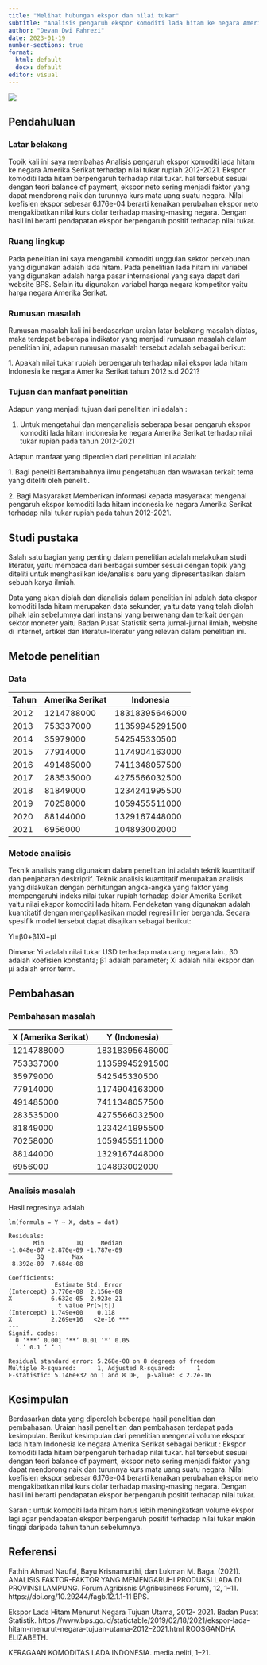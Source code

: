 ---
title: "Melihat hubungan ekspor dan nilai tukar"
subtitle: "Analisis pengaruh ekspor komoditi lada hitam ke negara Amerika Serikat terhadap nilai tukar rupiah 2012-2021"
author: "Devan Dwi Fahrezi"
date: 2023-01-19
number-sections: true
format:
  html: default
  docx: default
editor: visual
---

![](images/poltekapp%20(1).jpg)

## Pendahuluan

### Latar belakang

Topik kali ini saya membahas Analisis pengaruh ekspor komoditi lada hitam ke negara Amerika Serikat terhadap nilai tukar rupiah 2012-2021. Ekspor komoditi lada hitam berpengaruh terhadap nilai tukar. hal tersebut sesuai dengan teori balance of payment, ekspor neto sering menjadi faktor yang dapat mendorong naik dan turunnya kurs mata uang suatu negara. Nilai koefisien ekspor sebesar 6.176e-04 berarti kenaikan perubahan ekspor neto mengakibatkan nilai kurs dolar terhadap masing-masing negara. Dengan hasil ini berarti pendapatan ekspor berpengaruh positif terhadap nilai tukar.

### Ruang lingkup

Pada penelitian ini saya mengambil komoditi unggulan sektor perkebunan yang digunakan adalah lada hitam. Pada penelitian lada hitam ini variabel yang digunakan adalah harga pasar internasional yang saya dapat dari website BPS. Selain itu digunakan variabel harga negara kompetitor yaitu harga negara Amerika Serikat.

### Rumusan masalah

Rumusan masalah kali ini berdasarkan uraian latar belakang masalah diatas, maka terdapat beberapa indikator yang menjadi rumusan masalah dalam penelitian ini, adapun rumusan masalah tersebut adalah sebagai berikut:

1\. Apakah nilai tukar rupiah berpengaruh terhadap nilai ekspor lada hitam Indonesia ke negara Amerika Serikat tahun 2012 s.d 2021?

### Tujuan dan manfaat penelitian

Adapun yang menjadi tujuan dari penelitian ini adalah :

1.  Untuk mengetahui dan menganalisis seberapa besar pengaruh ekspor komoditi lada hitam indonesia ke negara Amerika Serikat terhadap nilai tukar rupiah pada tahun 2012-2021

Adapun manfaat yang diperoleh dari penelitian ini adalah:

1\. Bagi peneliti Bertambahnya ilmu pengetahuan dan wawasan terkait tema yang diteliti oleh peneliti.

2\. Bagi Masyarakat Memberikan informasi kepada masyarakat mengenai pengaruh ekspor komoditi lada hitam indonesia ke negara Amerika Serikat terhadap nilai tukar rupiah pada tahun 2012-2021.

## Studi pustaka

Salah satu bagian yang penting dalam penelitian adalah melakukan studi literatur, yaitu membaca dari berbagai sumber sesuai dengan topik yang diteliti untuk menghasilkan ide/analisis baru yang dipresentasikan dalam sebuah karya ilmiah.

Data yang akan diolah dan dianalisis dalam penelitian ini adalah data ekspor komoditi lada hitam merupakan data sekunder, yaitu data yang telah diolah pihak lain sebelumnya dari instansi yang berwenang dan terkait dengan sektor moneter yaitu Badan Pusat Statistik serta jurnal-jurnal ilmiah, website di internet, artikel dan literatur-literatur yang relevan dalam penelitian ini.

## Metode penelitian

### Data

| Tahun | Amerika Serikat | Indonesia      |
|-------|-----------------|----------------|
| 2012  | 1214788000      | 18318395646000 |
| 2013  | 753337000       | 11359945291500 |
| 2014  | 35979000        | 542545330500   |
| 2015  | 77914000        | 1174904163000  |
| 2016  | 491485000       | 7411348057500  |
| 2017  | 283535000       | 4275566032500  |
| 2018  | 81849000        | 1234241995500  |
| 2019  | 70258000        | 1059455511000  |
| 2020  | 88144000        | 1329167448000  |
| 2021  | 6956000         | 104893002000   |

### Metode analisis

Teknik analisis yang digunakan dalam penelitian ini adalah teknik kuantitatif dan penjabaran deskriptif. Teknik analisis kuantitatif merupakan analisis yang dilakukan dengan perhitungan angka-angka yang faktor yang mempengaruhi indeks nilai tukar rupiah terhadap dolar Amerika Serikat yaitu nilai ekspor komoditi lada hitam. Pendekatan yang digunakan adalah kuantitatif dengan mengaplikasikan model regresi linier berganda. Secara spesifik model tersebut dapat disajikan sebagai berikut:

Yi=β0+β1Xi+μi

Dimana: Yi adalah nilai tukar USD terhadap mata uang negara lain., β0 adalah koefisien konstanta; β1 adalah parameter; Xi adalah nilai ekspor dan μi adalah error term.

## Pembahasan

### Pembahasan masalah

| X (Amerika Serikat) | Y (Indonesia)  |
|---------------------|----------------|
| 1214788000          | 18318395646000 |
| 753337000           | 11359945291500 |
| 35979000            | 542545330500   |
| 77914000            | 1174904163000  |
| 491485000           | 7411348057500  |
| 283535000           | 4275566032500  |
| 81849000            | 1234241995500  |
| 70258000            | 1059455511000  |
| 88144000            | 1329167448000  |
| 6956000             | 104893002000   |

### Analisis masalah

Hasil regresinya adalah

``` {call:}
lm(formula = Y ~ X, data = dat)

Residuals:
       Min         1Q     Median 
-1.048e-07 -2.870e-09 -1.787e-09 
        3Q        Max 
 8.392e-09  7.684e-08 

Coefficients:
             Estimate Std. Error
(Intercept) 3.770e-08  2.156e-08
X           6.632e-05  2.923e-21
              t value Pr(>|t|)    
(Intercept) 1.749e+00    0.118    
X           2.269e+16   <2e-16 ***
---
Signif. codes:  
  0 ‘***’ 0.001 ‘**’ 0.01 ‘*’ 0.05
  ‘.’ 0.1 ‘ ’ 1

Residual standard error: 5.268e-08 on 8 degrees of freedom
Multiple R-squared:      1, Adjusted R-squared:      1 
F-statistic: 5.146e+32 on 1 and 8 DF,  p-value: < 2.2e-16
```

## Kesimpulan

Berdasarkan data yang diperoleh beberapa hasil penelitian dan pembahasan. Uraian hasil penelitian dan pembahasan terdapat pada kesimpulan. Berikut kesimpulan dari penelitian mengenai volume ekspor lada hitam Indonesia ke negara Amerika Serikat sebagai berikut : Ekspor komoditi lada hitam berpengaruh terhadap nilai tukar. hal tersebut sesuai dengan teori balance of payment, ekspor neto sering menjadi faktor yang dapat mendorong naik dan turunnya kurs mata uang suatu negara. Nilai koefisien ekspor sebesar 6.176e-04 berarti kenaikan perubahan ekspor neto mengakibatkan nilai kurs dolar terhadap masing-masing negara. Dengan hasil ini berarti pendapatan ekspor berpengaruh positif terhadap nilai tukar.

Saran : untuk komoditi lada hitam harus lebih meningkatkan volume ekspor lagi agar pendapatan ekspor berpengaruh positif terhadap nilai tukar makin tinggi daripada tahun tahun sebelumnya.

## Referensi

Fathin Ahmad Naufal, Bayu Krisnamurthi, dan Lukman M. Baga. (2021). ANALISIS FAKTOR-FAKTOR YANG MEMENGARUHI PRODUKSI LADA DI PROVINSI LAMPUNG. Forum Agribisnis (Agribusiness Forum), 12, 1--11. https://doi.org/10.29244/fagb.12.1.1-11 BPS.

Ekspor Lada Hitam Menurut Negara Tujuan Utama, 2012- 2021. Badan Pusat Statistik. https://www.bps.go.id/statictable/2019/02/18/2021/ekspor-lada-hitam-menurut-negara-tujuan-utama-2012--2021.html ROOSGANDHA ELIZABETH.

KERAGAAN KOMODITAS LADA INDONESIA. media.neliti, 1--21.
